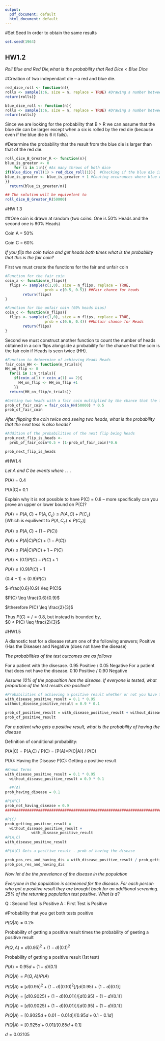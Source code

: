 ```yaml
---
output:
  pdf_document: default
  html_document: default
---
```

#Set Seed
In order to obtain the same results

```r
set.seed(1964)
```


## HW1.2

*Roll Blue and Red Die,what is the probability that Red Dice < Blue Dice*

#Creation of two independant die -- a red and blue die.
```r

red_dice_roll <- function(n){
rolls <- sample(1:6, size = n, replace = TRUE) #Drawing a number between 1-6
return(rolls)}

blue_dice_roll <- function(n){ 
rolls <- sample(1:6, size = n, replace = TRUE) #Drawing a number between 1-6
return(rolls)}
```
  
Since we are looking for the probability that B > R we can assume that the blue die can be larger except when a six is rolled by the red die (because even if the blue die is 6 it fails).  


#Determine the probability that the result from the blue die is larger than that of the red die.
```r
roll_dice_B_Greater_R <- function(n){
blue_is_greater <- 0
    for (i in 1:n){ #As many throws of both dice
if(blue_dice_roll(1) > red_dice_roll(1)){  #Checking if the blue die is bigger than the red die
blue_is_greater <- blue_is_greater + 1 #Couting occurances where blue d is bigger than red die
}}
  return(blue_is_greater/n)}

## The solution will be equivelent to 
roll_dice_B_Greater_R(50000)
```

#HW 1.3

##One coin is drawn at random (two coins: One is 50% Heads and the second one is 60% Heads)

Coin A = 50%

Coin C = 60%

*If you flip the coin twice and get heads both times what is the probability that this is the fair coin?*


First we must create the functions for the fair and unfair coin 
```r
#Function for the fair coin
coin_a <- function(n_flips){
  flips <- sample(c(1,0), size = n_flips, replace = TRUE, 
                  prob = c(0.5, 0.5)) ##Fair chance for heads
        return(flips)
}

#Function for the unfair coin (60% heads bias)
coin_c <- function(n_flips){
  flips <- sample(c(1,0), size = n_flips, replace = TRUE, 
                  prob = c(0.6, 0.4)) ##Unfair chance for Heads
        return(flips)
}
```

Second we must construct another function to count the number of heads obtained in a coin flips alongside a probability for the chance that the coin is the fair coin if Heads is seen twice (HH).

```r


#Function to detmermine of achieving Heads Heads
fair_coin_HH <- function(n_trials){
HH_on_flip <- 0
  for(i in 1:n_trials){ 
    if(coin_a(1) + coin_a(1) == 2){
      HH_on_flip <- HH_on_flip +1
    }}
  return(HH_on_flip/n_trials)}

#Getting two heads with a fair coin multiplied by the chance that the fair coin is selected
prob_of_fair_coin = fair_coin_HH(50000) * 0.5 
prob_of_fair_coin


```

*After flipping the coin twice and seeing two heads, what is the probability that the next toss is also heads?*

```r
#Addition of the probabilities of the next flip being heads
prob_next_flip_is_heads <-
  prob_of_fair_coin*0.5 + (1-prob_of_fair_coin)*0.6

prob_next_flip_is_heads
```

#HW1.4

*Let A and C be events where . . .*

P(A) = 0.4

P(A|C)= 0.1

Explain why it is not possible to have P(C) = 0.8 -- more specifically can you prove an upper or lower bound on P(C)?

$P(A) = P(A, C) + P(A,C_c) \leq P(A,C) + P(C_c)$  
[Which is equilivent to $P(A,C_c) \leq P(C_c)$]
  
$P(A) \leq P(A,C) + (1 - P(C))$  
  
$P(A) \leq P(A|C)P(C) + (1 - P(C))$    
  
$P(A) \leq P(A|C)P(C) + 1 - P(C)$    
  
$P(A) \leq (0.1)P(C) - P(C)+1$  
  
$P(A) \leq (0.9)P(C) + 1$  
  
$(0.4 - 1) \leq (0.9)P(C)$  
  
$-\frac{0.6}{0.9} \leq P(C)$  
  
$P(C) \leq \frac{0.6}{0.9}$  
  
$\therefore P(C) \leq \frac{2}{3}$
  
Thus $P(C) =/= 0.8$, but instead is bounded by,  
$0 < P(C) \leq \frac{2}{3}$


#HW1.5

A dianostic test for a disease return one of the following answers; Positive (Has the Disease) and Negative (does not have the disease)

*The probabilities of the test outcomes are as follows*

For a patient with the disesase. 0.95 Positive / 0.05 Negative
For a patient that does not have the disease. 0.10 Positive / 0.90 Negative
  
*Assume 10% of the popualtion has the disease. If everyone is tested, what proportion of the test results are positive?*


```r
#Probabilities of achieving a positive result whether or not you have the disease
with_disease_positive_result = 0.1 * 0.95
without_disease_positive_result = 0.9 * 0.1

prob_of_positive_result = with_disease_positive_result + without_disease_positive_result
prob_of_positive_result
```

*For a patient who gets a positive result, what is the probability of having the disease*

Definition of conditional probability:

P(A|C) = P(A,C) / P(C) = [P(A)*P(C|A)] / P(C)

P(A): Having the Disease
P(C): Getting a positive result


```r
#Known Terms
with_disease_positive_result = 0.1 * 0.95
  without_disease_positive_result = 0.9 * 0.1

  #P(A)    
prob_having_disease = 0.1

#P(A^C)
prob_not_having_disease = 0.9
##########################################################################################################

#P(C)      
prob_getting_positive_result =  
  without_disease_positive_result +
            with_disease_positive_result
#P(A,C)
with_disease_positive_result

#P(A|C) Gets a positive result - prob of having the disease

prob_pos_res_and_having_dis = with_disease_positive_result / prob_getting_positive_result
prob_pos_res_and_having_dis
```


*Now let d be the prevelance of the disease in the population*

*Everyone in the population is screeened for the disease. For each person who got a positive result they are brought back for an additional screening. 25% of the returning population test positive. What is d?*

Q : Second Test is Positive
A : First Test is Positive

#Probability that you get both tests positive

$P(Q|A) = 0.25$  
  
Probability of getting a positive result times the probability of geeting a positive result
  
$P(Q,A) = d(0.95)^{2} + (1-d)(0.1)^{2}$  

Probability of getting a positive result (1st test)  
  
$P(A) = 0.95d + (1-d)(0.1)$

$P(Q|A) = P(Q,A) / P(A)$

$P(Q|A) = [d(0.95)^{2}+(1-d)(0.10)^{2}] / [d(0.95) + (1-d)(0.1)]$

$P(Q|A) = [d(0.9025) + (1-d)(0.01)] / [d(0.95) + (1-d)(0.1)]$

$P(Q|A) = [d(0.9025) + (1-d)(0.01)] / [d(0.95) + (1-d)(0.1)]$

$P(Q|A) = [0.9025d + 0.01 - 0.01d] / [0.95d + 0.1 - 0.1d]$

$P(Q|A) = [0.925d + 0.01] / [0.85d + 0.1]$

$d = 0.02105$
